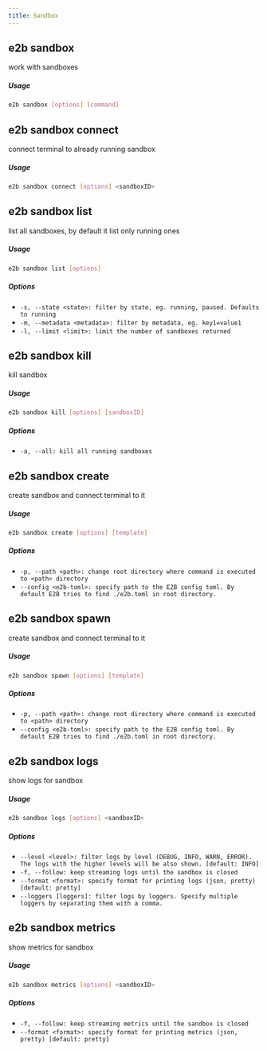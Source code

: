 ```yaml
---
title: Sandbox
---
```


## e2b sandbox


work with sandboxes

##### Usage

```bash
e2b sandbox [options] [command]
```
## e2b sandbox connect


connect terminal to already running sandbox

##### Usage

```bash
e2b sandbox connect [options] <sandboxID>
```


## e2b sandbox list


list all sandboxes, by default it list only running ones

##### Usage

```bash
e2b sandbox list [options]
```

##### Options


 - `-s, --state <state>: filter by state, eg. running, paused. Defaults to running `
 - `-m, --metadata <metadata>: filter by metadata, eg. key1=value1 `
 - `-l, --limit <limit>: limit the number of sandboxes returned `


## e2b sandbox kill


kill sandbox

##### Usage

```bash
e2b sandbox kill [options] [sandboxID]
```

##### Options


 - `-a, --all: kill all running sandboxes `


## e2b sandbox create


create sandbox and connect terminal to it

##### Usage

```bash
e2b sandbox create [options] [template]
```

##### Options


 - `-p, --path <path>: change root directory where command is executed to <path> directory `
 - `--config <e2b-toml>: specify path to the E2B config toml. By default E2B tries to find ./e2b.toml in root directory. `


## e2b sandbox spawn


create sandbox and connect terminal to it

##### Usage

```bash
e2b sandbox spawn [options] [template]
```

##### Options


 - `-p, --path <path>: change root directory where command is executed to <path> directory `
 - `--config <e2b-toml>: specify path to the E2B config toml. By default E2B tries to find ./e2b.toml in root directory. `


## e2b sandbox logs


show logs for sandbox

##### Usage

```bash
e2b sandbox logs [options] <sandboxID>
```

##### Options


 - `--level <level>: filter logs by level (DEBUG, INFO, WARN, ERROR). The logs with the higher levels will be also shown. [default: INFO]`
 - `-f, --follow: keep streaming logs until the sandbox is closed `
 - `--format <format>: specify format for printing logs (json, pretty) [default: pretty]`
 - `--loggers [loggers]: filter logs by loggers. Specify multiple loggers by separating them with a comma. `


## e2b sandbox metrics


show metrics for sandbox

##### Usage

```bash
e2b sandbox metrics [options] <sandboxID>
```

##### Options


 - `-f, --follow: keep streaming metrics until the sandbox is closed `
 - `--format <format>: specify format for printing metrics (json, pretty) [default: pretty]`



